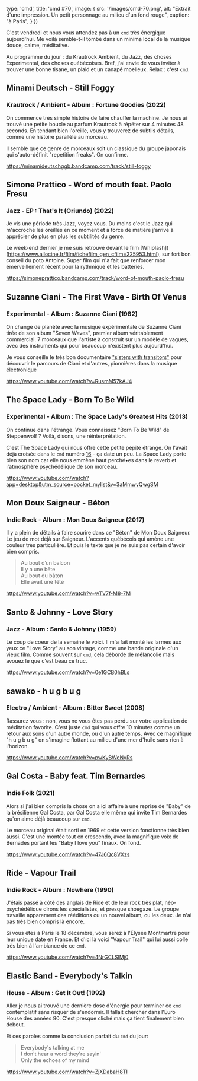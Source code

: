 

  type: 'cmd',
  title: 'cmd #70',
  image: {
    src: '/images/cmd-70.png',
    alt: "Extrait d'une impression. Un petit personnage au milieu d'un fond rouge",
    caption: "à Paris",
  }
})

C'est vendredi et nous vous attendez pas à un `cmd` très énergique aujourd'hui.
Me voilà semble-t-il tombé dans un minima local de la musique douce, calme,
méditative.

Au programme du jour : du Krautrock Ambient, du Jazz, des choses Experimental,
des choses québécoises. Bref, j'ai envie de vous inviter à trouver une bonne
tisane, un plaid et un canapé moelleux. Relax : c'est `cmd`.



## Minami Deutsch - Still Foggy

### Krautrock / Ambient - Album : Fortune Goodies (2022)

On commence très simple histoire de faire chauffer la machine. Je nous ai trouvé
une petite boucle au parfum Krautrock à répéter sur 4 minutes 48 seconds. En
tendant bien l'oreille, vous y trouverez de subtils détails, comme une histoire
parallèle au morceau.

Il semble que ce genre de morceaux soit un classique du groupe japonais qui
s'auto-définit "repetition freaks". On confirme.

https://minamideutschggb.bandcamp.com/track/still-foggy



## Simone Prattico - Word of mouth feat. Paolo Fresu

### Jazz - EP : That's It (Oriundo) (2022)

Je vis une période très Jazz, voyez vous. Du moins c'est le Jazz qui m'accroche
les oreilles en ce moment et à force de matière j'arrive à apprécier de plus en
plus les subtilités du genre.

Le week-end dernier je me suis retrouvé devant le film
[Whiplash])(https://www.allocine.fr/film/fichefilm_gen_cfilm=225953.html), sur
fort bon conseil du poto Antoine. Super film qui n'a fait que renforcer mon
émerveillement récent pour la rythmique et les batteries.

https://simoneprattico.bandcamp.com/track/word-of-mouth-paolo-fresu



## Suzanne Ciani - The First Wave - Birth Of Venus

### Experimental - Album : Suzanne Ciani (1982)

On change de planète avec la musique expérimentale de Suzanne Ciani tirée de son
album "Seven Waves", premier album véritablement commercial. 7 morceaux que
l'artiste à construit sur un modèle de vagues, avec des instruments qui pour
beaucoup n'existent plus aujourd'hui.

Je vous conseille le très bon documentaire ["sisters with
transitors"](https://sisterswithtransistors.com/) pour découvrir le parcours de
Ciani et d'autres, pionnières dans la musique électronique

https://www.youtube.com/watch?v=RusmM57kAJ4




## The Space Lady - Born To Be Wild

### Experimental - Album : The Space Lady's Greatest Hits (2013)

On continue dans l'étrange. Vous connaissez "Born To Be Wild" de Steppenwolf ?
Voilà, disons, une réinterprétation.

C'est The Space Lady qui nous offre cette petite pépite étrange. On l'avait déjà
croisée dans le `cmd` numéro [16](https://cmd.wuips.com/post/2021-10-08-cmd-16) - ça
date un peu. La Space Lady porte bien son nom car elle nous emmène haut perché•es
dans le reverb et l'atmosphère psychédélique de son morceau.

https://www.youtube.com/watch?app=desktop&utm_source=pocket_mylist&v=3aMmwvQwgSM



## Mon Doux Saigneur - Béton

### Indie Rock - Album : Mon Doux Saigneur (2017)

Il y a plein de détails à faire sourire dans ce "Béton" de Mon Doux Saigneur. Le
jeu de mot déjà sur Saigneur. L'accents québécois qui amène une couleur très
particulière. Et puis le texte que je ne suis pas certain d'avoir bien compris.


> Au bout d’un balcon <br/>
> Il y a une bête <br/>
> Au bout du bâton <br/>
> Elle avait une tête <br/>

https://www.youtube.com/watch?v=wTV7f-M8-7M



## Santo & Johnny - Love Story

### Jazz - Album : Santo & Johnny (1959)

Le coup de coeur de la semaine le voici. Il m'a fait monté les larmes aux yeux
ce "Love Story" au son vintage, comme une bande originale d'un vieux film. Comme
souvent sur `cmd`, cela déborde de mélancolie mais avouez le que c'est beau ce
truc.

https://www.youtube.com/watch?v=0e1GCB0hBLs



## sawako - h u g b u g

### Electro / Ambient - Album : Bitter Sweet (2008)

Rassurez vous : non, vous ne vous êtes pas perdu sur votre application de
méditation favorite. C'est juste `cmd` qui vous offre 10 minutes comme un retour
aux sons d'un autre monde, ou d'un autre temps. Avec ce magnifique "h u g b u g"
on s'imagine flottant au milieu d'une mer d'huile sans rien à l'horizon.

https://www.youtube.com/watch?v=pwKyBWeNyRs




## Gal Costa - Baby feat. Tim Bernardes

### Indie Folk (2021)

Alors si j'ai bien compris la chose on a ici affaire à une reprise de "Baby" de
la brésilienne Gal Costa, par Gal Costa elle même qui invite Tim Bernardes qu'on
aime déjà beaucoup sur `cmd`.

Le morceau original était sorti en 1969 et cette version fonctionne très bien
aussi. C'est une montée tout en crescendo, avec la magnifique voix de Bernades
portant les "Baby I love you" finaux. On fond.

https://www.youtube.com/watch?v=47J6Qc8VXzs



## Ride - Vapour Trail

### Indie Rock - Album : Nowhere (1990)

J'étais passé à côté des anglais de Ride et de leur rock très plat,
néo-psychédélique dirons les spécialistes, et presque shoegaze. Le groupe
travaille apparement des rééditions ou un nouvel album, ou les deux. Je n'ai pas
très bien compris là encore.

Si vous êtes à Paris le 18 décembre, vous serez à l'Élysée Montmartre pour leur
unique date en France. Et d'ici là voici "Vapour Trail" qui lui aussi colle très
bien à l'ambiance de ce `cmd`.

https://www.youtube.com/watch?v=4NrGCLSlMj0



## Elastic Band - Everybody's Talkin

### House - Album : Get It Out! (1992)

Aller je nous ai trouvé une dernière dose d'énergie pour terminer ce `cmd`
contemplatif sans risquer de s'endormir. Il fallait chercher dans l'Euro House
des années 90. C'est presque cliché mais ça tient finalement bien debout.

Et ces paroles comme la conclusion parfait du `cmd` du jour:

> Everybody's talking at me <br/>
> I don't hear a word they're sayin' <br/>
> Only the echoes of my mind <br/>

https://www.youtube.com/watch?v=ZjXDabaH8TI

